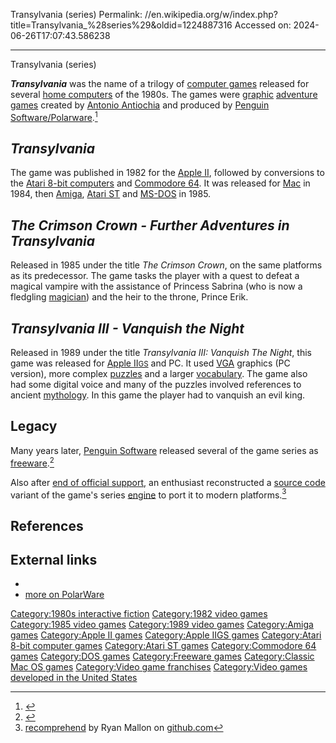 Transylvania (series)
Permalink: //en.wikipedia.org/w/index.php?title=Transylvania_%28series%29&oldid=1224887316
Accessed on: 2024-06-26T17:07:43.586238



------
Transylvania (series)
{{Short description|1980s video game series}}

{{Infobox video game series
| genre = [[Adventure game|Adventure]]
| creator = [[Antonio Antiochia]]
| publisher = [[Penguin Software]]
| first release version = ''[[Transylvania (video game)|Transylvania]]''
| first release date = 1982 ([[Apple II]])
| latest release version = ''Transylvania III - Vanquish the Night''
| latest release date = 1989
}}

'''''Transylvania''''' was the name of a trilogy of [[computer game]]s released for several [[home computer]]s of the 1980s.  The games were [[Computer graphics|graphic]] [[adventure game]]s created by [[Antonio Antiochia]] and produced by [[Penguin Software|Penguin Software/Polarware]].<ref>{{cite web
 |url=http://www.filfre.net/2012/10/transylvania/
 |title=Transylvania
 |last=Maher
 |first=Jimmy
 |publisher=The Digital Antiquarian
 |access-date=July 25, 2017
}}</ref>

==''Transylvania''==
{{Main|Transylvania (video game)}}
The game was published in 1982 for the [[Apple II series|Apple II]], followed by conversions to the [[Atari 8-bit computers]] and [[Commodore 64]]. It was released for [[Mac (computer)|Mac]] in 1984, then [[Amiga]], [[Atari ST]] and [[MS-DOS]] in 1985.

==''The Crimson Crown - Further Adventures in Transylvania''==

Released in 1985 under the title ''The Crimson Crown'', on the same platforms as its predecessor.  The game tasks the player with a quest to defeat a magical vampire with the assistance of Princess Sabrina (who is now a fledgling [[Magician (fantasy)|magician]]) and the heir to the throne, Prince Erik.

==''Transylvania III - Vanquish the Night''==

Released in 1989 under the title ''Transylvania III: Vanquish The Night'', this game was released for [[Apple IIGS|Apple II<small>GS</small>]] and PC.  It used [[Video Graphics Array|VGA]] graphics (PC version), more complex [[puzzle]]s and a larger [[vocabulary]].  The game also had some digital voice and many of the puzzles involved references to ancient [[mythology]].  In this game the player had to vanquish an evil king.

== Legacy ==
Many years later, [[Penguin Software]] released several{{which?|date=September 2017}} of the game series as [[freeware]].<ref>{{cite web
 |url=http://graphicsmagician.com/polarware/comprehend.htm
 |title=The Comprehend Adventures
 |publisher=Polarware Archive site
 |access-date=July 25, 2017
}}</ref>

Also after [[End-of-life (product)|end of official support]], an enthusiast reconstructed a [[source code]] variant of the game's series [[Game engine|engine]] to port it to modern platforms.<ref>[https://github.com/RyanMallon/recomprehend recomprehend] by Ryan Mallon on [[github.com]]</ref>

==References==
{{reflist}}

==External links==
* {{moby game|id=-group/transylvania-series|name=''Transylvania'' series}}
* [http://www.if-legends.org/~adventure/PolarWare.html more on PolarWare]

{{Penguin Software}}

[[Category:1980s interactive fiction]]
[[Category:1982 video games]]
[[Category:1985 video games]]
[[Category:1989 video games]]
[[Category:Amiga games]]
[[Category:Apple II games]]
[[Category:Apple IIGS games]]
[[Category:Atari 8-bit computer games]]
[[Category:Atari ST games]]
[[Category:Commodore 64 games]]
[[Category:DOS games]]
[[Category:Freeware games]]
[[Category:Classic Mac OS games]]
[[Category:Video game franchises]]
[[Category:Video games developed in the United States]]